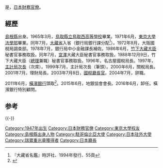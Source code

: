 {{Refimprove|time=2021-02-04T14:08:12+00:00}}
{{Infobox Officeholder
|name=寺澤 辰麿
| image = 
| imagesize = 200px
| caption=
| order = 16
| ambassador_from = 日本
| country = 哥倫比亞
| term_start = 2007年7月
| term_end = 2010年10月
|1blankname    = {{nowrap|[[外務大臣_(日本)|外務大臣]]}}
|1namedata     = [[麻生太郎|麻生太郎]]<br>[[町村信孝|町村信孝]]<br>[[高村正彦|高村正彦]]<br>[[中曾根弘文|中曾根弘文]]<br>[[岡田克也|岡田克也]]<br>[[前原誠司|前原誠司]]
| predecessor = {{link-ja|林涉|林渉}}
| successor = {{link-ja|鈴木一泉|鈴木一泉}}
|office2      = {{JPN}}第35任[[國稅廳_(日本)|國稅廳]]長官
|term_start2   = 2003年7月8日
|term_end2     = 2004年7月2日
|1blankname2    = {{nowrap|[[財務大臣|財務大臣]]}}
|1namedata2     = [[鹽川正十郎|鹽川正十郎]]<br>[[谷垣禎一|谷垣禎一]]
|predecessor2  = {{link-ja|渡邊裕泰|渡辺裕泰}}
|successor2    = {{link-ja|大武健一郎|大武健一郎}}
| birth_date = {{birth_date and age|1947|2|25}}
| birth_place = {{JPN}}[[島根縣|島根縣]]
| spouse = 
|relatives=
|occupation = [[大藏省|大藏省]]、[[財務省|財務省]][[官員|官員]]<br>[[橫濱銀行|橫濱銀行]]行長
| party =
| signature = 
|alma_mater=[[東京大学|東京大学]]法学部
|website=
}} 
{{nihongo|'''寺澤辰麿'''|寺澤 辰麿|romaji=Terasawa Tatsumaro|extra={{bd|1947年|2月25日||}}}}是，[[日本|日本]][[財務省|財務]][[官僚|官僚]]。

== 經歷 ==
[[岛根县|島根縣]]出身。1965年3月，[[鳥取縣立鳥取西高等學校|鳥取縣立鳥取西高等學校]]畢業。1971年6月，[[東京大學大學院法學政治學研究科·法學部|東京大學法學部]]畢業。同年7月，[[大藏省|大藏省]]入省（銀行局銀行課分配<ref name="Ōkurashō Meikan">『大藏省名鑑』時評社、1994年發行、55頁</ref>）。1972年8月，大阪國稅局調查部。1978年7月，銀行局中小金融課長補佐。1986年6月，[[竹下登|竹下]][[財務大臣|大藏大臣]]秘書官事務取扱。同年7月，[[宫泽喜一|宮澤]]大藏大臣秘書官事務取扱。1988年12月9日，竹下大藏大臣（[[日本內閣總理大臣|總理]]兼職）秘書官事務取扱。1996年，名古屋國稅局長。1997年，[[財務省主計局|主計局]][[次长|次長]]（次席）。1999年7月，主計局次長（筆頭）。2000年6月，關稅局長。2001年7月，理財局長。2003年7月8日，[[國稅廳#歷代國稅廳長官|國稅廳長官]]。2004年7月，辞職。

2011年6月，[[橫濱銀行|橫濱銀行]]頭取<ref>{{cite news|title=橫濱銀頭取に寺沢氏　元國稅廳長官|author=|agency=|publisher=[[共同通讯社|共同通訊]]|date=2011-04-27|url=http://www.47news.jp/CN/201104/CN2011042701000717.html|accessdate=2013-10-10|archive-date=2015-06-10|archive-url=https://web.archive.org/web/20150610221029/http://www.47news.jp/CN/201104/CN2011042701000717.html|dead-url=no}}</ref>。2015年6月，地銀協會會長。2016年6月，卸任。橫濱銀行特別顧問。

==参考==
{{refs}}
{{start box}}
{{s-gov}}
{{succession box
| title = {{Flagicon|JPN}} [[國稅廳#歷代國稅廳長官|國稅廳長官]]
| before = 渡邊裕泰
| years = 2003年—2004年
| after = 大武健一郎
}}
{{succession box
| title = {{Flagicon|JPN}} [[財務省|財務省]]理財局長
| before = 原口恒和
| years = 2001年—2003年
| after = [[牧野治郎|牧野治郎]]
}}
{{succession box
| title = {{Flagicon|JPN}} 財務省關稅局長
| before = 大藏省關稅局長
| years = 2001年
| after = 田村義雄
}}
{{succession box
| title = {{Flagicon|JPN}} [[大藏省|大藏省]]關稅局長
| before = 渡邊裕泰
| years = 2000年—2001年
| after = 財務省關稅局長
}}
{{succession box
| title = {{Flagicon|JPN}} [[財務省主計局|大藏省主計局]][[次长|次長]]（筆頭）
| before = 坂篤郎
| years = 1999年—2000年
| after = 藤井秀人
}}
{{end box}}
{{-}}
{{normdaten}}
{{DEFAULTSORT:Terasawa Tatsumaro}}
[[Category:1947年出生|Category:1947年出生]]
[[Category:日本財務官僚|Category:日本財務官僚]]
[[Category:東京大學校友|Category:東京大學校友]]
[[Category:島根縣出身人物|Category:島根縣出身人物]]
[[Category:駐哥倫比亞大使|Category:駐哥倫比亞大使]]
[[Category:日本驻外大使|Category:日本驻外大使]]
[[Category:瑞寶重光章獲得者|Category:瑞寶重光章獲得者]]
[[Category:日本廳長|Category:日本廳長]]